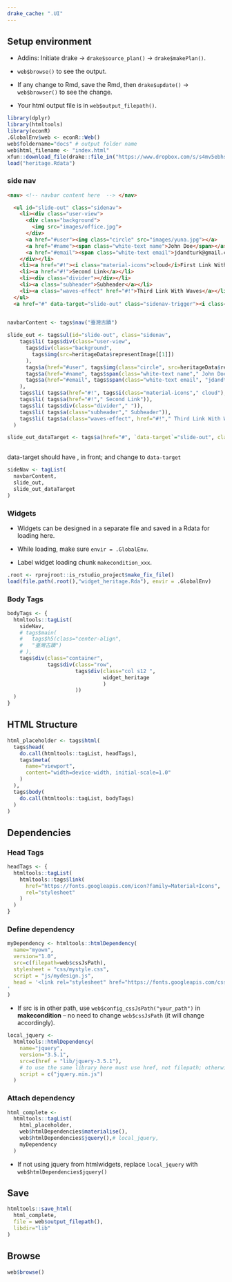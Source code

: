 ```yaml
---
drake_cache: ".UI"
---
```


## Setup environment

  * Addins: Initiate drake -> `drake$source_plan()` -> `drake$makePlan()`.
  
  * `web$browse()` to see the output. 
  
  * If any change to Rmd, save the Rmd, then `drake$update()` -> `web$browser()` to see the change.
  
  * Your html output file is in `web$output_filepath()`.

```r
library(dplyr)
library(htmltools)
library(econR)
.GlobalEnv$web <- econR::Web()
web$foldername="docs" # output folder name
web$html_filename <- "index.html"
xfun::download_file(drake::file_in("https://www.dropbox.com/s/s4mv5ebhsqanpew/heritage.Rdata?dl=1"), mode="wb")
load("heritage.Rdata")
```

### side nav

```html
<nav> <!-- navbar content here  --> </nav>

  <ul id="slide-out" class="sidenav">
    <li><div class="user-view">
      <div class="background">
        <img src="images/office.jpg">
      </div>
      <a href="#user"><img class="circle" src="images/yuna.jpg"></a>
      <a href="#name"><span class="white-text name">John Doe</span></a>
      <a href="#email"><span class="white-text email">jdandturk@gmail.com</span></a>
    </div></li>
    <li><a href="#!"><i class="material-icons">cloud</i>First Link With Icon</a></li>
    <li><a href="#!">Second Link</a></li>
    <li><div class="divider"></div></li>
    <li><a class="subheader">Subheader</a></li>
    <li><a class="waves-effect" href="#!">Third Link With Waves</a></li>
  </ul>
  <a href="#" data-target="slide-out" class="sidenav-trigger"><i class="material-icons">menu</i></a>
        
```

```r
navbarContent <- tags$nav("臺灣古蹟")
```


```r
slide_out <- tags$ul(id="slide-out", class="sidenav", 
    tags$li( tags$div(class="user-view", 
      tags$div(class="background", 
        tags$img(src=heritageData$representImage[[1]])
      ),
      tags$a(href="#user", tags$img(class="circle", src=heritageData$representImage[[1]])),
      tags$a(href="#name", tags$span(class="white-text name"," John Doe")),
      tags$a(href="#email", tags$span(class="white-text email", "jdandturk@gmail.com")))
    ),
    tags$li( tags$a(href="#!", tags$i(class="material-icons"," cloud"), "First Link With Icon")),
    tags$li( tags$a(href="#!"," Second Link")),
    tags$li( tags$div(class="divider"," ")),
    tags$li( tags$a(class="subheader"," Subheader")),
    tags$li( tags$a(class="waves-effect", href="#!"," Third Link With Waves"))
  )
```


```r
slide_out_dataTarget <- tags$a(href="#", `data-target`="slide-out", class="sidenav-trigger", tags$i(class="material-icons"," menu"))
        
```

 data-target should have , in front; and change to `data-target`

```r
sideNav <- tagList(
  navbarContent,
  slide_out,
  slide_out_dataTarget
)
```

### Widgets

  * Widgets can be designed in a separate file and saved in a Rdata for loading here.
  
  * While loading, make sure `envir = .GlobalEnv`.
  
  * Label widget loading chunk `makecondition_xxx`. 
  
```r
.root <- rprojroot::is_rstudio_project$make_fix_file()
load(file.path(.root(),"widget_heritage.Rda"), envir = .GlobalEnv)

```


### Body Tags

```r
bodyTags <- {
  htmltools::tagList(
    sideNav,
    # tags$main(
    #   tags$h5(class="center-align",
    #   "臺灣古蹟")
    # ),
    tags$div(class="container",
             tags$div(class="row",
                      tags$div(class="col s12 ",
                               widget_heritage
                               )
                      ))
  )
}
```


## HTML Structure

```r
html_placeholder <- tags$html(
  tags$head(
    do.call(htmltools::tagList, headTags),
    tags$meta(
      name="viewport",
      content="width=device-width, initial-scale=1.0"
    )
  ),
  tags$body(
    do.call(htmltools::tagList, bodyTags)
  )
)
```

## Dependencies

### Head Tags

```r
headTags <- {
  htmltools::tagList(
    htmltools::tags$link(
      href="https://fonts.googleapis.com/icon?family=Material+Icons",
      rel="stylesheet"
    )
  )
}
```

### Define dependency

```r
myDependency <- htmltools::htmlDependency(
  name="myown",
  version="1.0",
  src=c(filepath=web$cssJsPath),
  stylesheet = "css/mystyle.css",
  script = "js/mydesign.js",
  head = '<link rel="stylesheet" href="https://fonts.googleapis.com/css?family=Noto+Sans+TC">
'
)
```

  * If src is in other path, use `web$config_cssJsPath("your_path")` in **makecondition** -- no need to change `web$cssJsPath` (it will change accordingly).


```r
local_jquery <- 
  htmltools::htmlDependency(
    name="jquery",
    version="3.5.1",
    src=c(href = "lib/jquery-3.5.1"),
    # to use the same library here must use href, not filepath; otherwise, the current jquery system will be removed.
    script = c("jquery.min.js")
  )
```

### Attach dependency


```r
html_complete <- 
  htmltools::tagList(
    html_placeholder,
    web$htmlDependencies$materialise(),
    web$htmlDependencies$jquery(),# local_jquery, 
    myDependency
  )
```

  * If not using jquery from htmlwidgets, replace `local_jquery` with `web$htmlDependencies$jquery()`


## Save

```r
htmltools::save_html(
  html_complete, 
  file = web$output_filepath(),
  libdir="lib"
)
```

## Browse

```r
web$browse()
```



